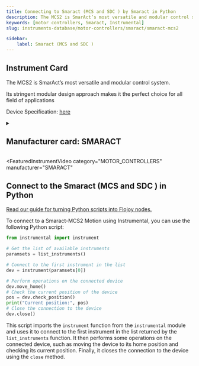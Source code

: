 ```yaml
---
title: Connecting to Smaract (MCS and SDC ) by Smaract in Python
description: The MCS2 is SmarAct’s most versatile and modular control system.  Its stringent modular design approach makes it the perfect choice for all field of applications
keywords: [motor controllers, Smaract, Instrumental] 
slug: instruments-database/motor-controllers/smaract/smaract-mcs2 

sidebar:
    label: Smaract (MCS and SDC ) 
---
```



## Instrument Card

The MCS2 is SmarAct’s most versatile and modular control system.

Its stringent modular design approach makes it the perfect choice for all field of applications




Device Specification: [here](https://www.smaract.com/en/control-systems-and-software/product/mcs2?download=files/media/files/MCS2_Modular_Concept.pdf)

<details style={{ marginTop: "15px"}}>
<summary><h2 style={{display:'inline'}}>Manufacturer card: SMARACT</h2></summary>

![SMARACT](https://res.cloudinary.com/dhopxs1y3/image/upload/v1692806184/Instruments/Vendor%20Logos/SmartAct.png)

In our [Motion](https://www.smaract.com/en/motion) business unit, we develop and produce high-precision, compact products for nano-positioning that meet the highest demands while being easy to handle

- Headquarters: USA
- Yearly Revenue (millions, USD): 15
- Vendor Website: [here](https://www.smaract.com/en/)

</details>


<FeaturedInstrumentVideo
  category="MOTOR_CONTROLLERS"
  manufacturer="SMARACT"
></FeaturedInstrumentVideo>

## Connect to the Smaract (MCS and SDC ) in Python

[Read our guide for turning Python scripts into Flojoy nodes.](https://docs.flojoy.ai/contribution/blocks/custom-flojoy-block/)


<Tabs>

<TabItem value="Flojoy" label="Flojoy" className="flojoy-instrument-tabs">

<NodeCardCollection category='MOTOR_CONTROLLERS' manufacturer='SMARACT'></NodeCardCollection>

</TabItem>
<TabItem value="Instrumental" label="Instrumental">

To connect to a Smaract-MCS2 Motion using Instrumental, you can use the following Python script:

```python
from instrumental import instrument

# Get the list of available instruments
paramsets = list_instruments()

# Connect to the first instrument in the list
dev = instrument(paramsets[0])

# Perform operations on the connected device
dev.move_home()
# Check the current position of the device
pos = dev.check_position()
print("Current position:", pos)
# Close the connection to the device
dev.close()
```

This script imports the `instrument` function from the `instrumental` module and uses it to connect to the first instrument in the list returned by the `list_instruments` function. It then performs some operations on the connected device, such as moving the device to its home position and checking its current position. Finally, it closes the connection to the device using the `close` method.

</TabItem>
</Tabs>